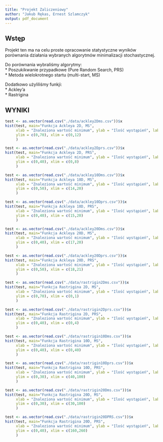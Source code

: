 ```yaml
---
title: "Projekt Zaliczeniowy"
author: "Jakub Rękas, Ernest Szlamczyk"
output: pdf_document
---
```


## Wstęp
Projekt ten ma na celu proste opracowanie statystyczne wyników porównania działania wybranych algorytmów minimalizacji stochastycznej.    

Do porównania wybraliśmy algorytmy:  
* Poszukikwanie przypadkowe (Pure Random Search, PRS)  
* Metoda wielokrotnego startu (multi-start, MS)  

Dodatkowo użyliliśmy funkji:  
* Ackley’a  
* Rastrigina  

## WYNIKI

```r
test <- as.vector(read.csv("./data/ackley2Dms.csv"))$x
hist(test, main="Funkcja Ackleya 2D, MS", 
     xlab = "Znaleziona wartość minimum", ylab = "Ilość wystąpień", labels = TRUE,
     ylim = c(0,70), xlim = c(0,12)
     )
```

```r
test <- as.vector(read.csv("./data/ackley2Dprs.csv"))$x
hist(test, main="Funkcja Ackleya 2D, PRS", 
     xlab = "Znaleziona wartość minimum", ylab = "Ilość wystąpień", labels = TRUE,
     ylim = c(0,40), xlim = c(0,8)
     )
```

```r
test <- as.vector(read.csv("./data/ackley10Dms.csv"))$x
hist(test, main="Funkcja Ackleya 10D, MS", 
     xlab = "Znaleziona wartość minimum", ylab = "Ilość wystąpień", labels = TRUE,
     ylim = c(0,50), xlim = c(14,20)
     )
```

```r
test <- as.vector(read.csv("./data/ackley10Dprs.csv"))$x
hist(test, main="Funkcja Ackleya 10D, PRS", 
     xlab = "Znaleziona wartość minimum", ylab = "Ilość wystąpień", labels = TRUE,
     ylim = c(0,40), xlim = c(15,20)
     )
```

```r
test <- as.vector(read.csv("./data/ackley20Dms.csv"))$x
hist(test, main="Funkcja Ackleya 20D, MS", 
     xlab = "Znaleziona wartość minimum", ylab = "Ilość wystąpień", labels = TRUE,
     ylim = c(0,40), xlim = c(17,20)
     )
```

```r
test <- as.vector(read.csv("./data/ackley20Dprs.csv"))$x
hist(test, main="Funkcja Ackleya 20D, PRS", 
     xlab = "Znaleziona wartość minimum", ylab = "Ilość wystąpień", labels = TRUE,
     ylim = c(0,50), xlim = c(18,21)
     )
```

```r
test <- as.vector(read.csv("./data/rastrigin2Dms.csv"))$x
hist(test, main="Funkcja Rastrigina 2D, MS", 
     xlab = "Znaleziona wartość minimum", ylab = "Ilość wystąpień", labels = TRUE,
     ylim = c(0,70), xlim = c(0,1)
     )
```

```r
test <- as.vector(read.csv("./data/rastrigin2Dprs.csv"))$x
hist(test, main="Funkcja Rastrigina 2D, PRS", 
     xlab = "Znaleziona wartość minimum", ylab = "Ilość wystąpień", labels = TRUE,
     ylim = c(0,40), xlim = c(0,4)
     )
```

```r
test <- as.vector(read.csv("./data/rastrigin10Dms.csv"))$x
hist(test, main="Funkcja Rastrigina 10D, MS", 
     xlab = "Znaleziona wartość minimum", ylab = "Ilość wystąpień", labels = TRUE,
     ylim = c(0,40), xlim = c(0,40)
     )
```

```r
test <- as.vector(read.csv("./data/rastrigin10Dprs.csv"))$x
hist(test, main="Funkcja Rastrigina 10D, PRS", 
     xlab = "Znaleziona wartość minimum", ylab = "Ilość wystąpień", labels = TRUE,
     ylim = c(0,30), xlim = c(40,100)
     )
```

```r
test <- as.vector(read.csv("./data/rastrigin20Dms.csv"))$x
hist(test, main="Funkcja Rastrigina 20D, MS", 
     xlab = "Znaleziona wartość minimum", ylab = "Ilość wystąpień", labels = TRUE,
     ylim = c(0,30), xlim = c(30,100)
     )
```

```r
test <- as.vector(read.csv("./data/rastrigin20DPRS.csv"))$x
hist(test, main="Funkcja Rastrigina 20D, PRS", 
     xlab = "Znaleziona wartość minimum", ylab = "Ilość wystąpień", labels = TRUE,
     ylim = c(0,40), xlim = c(160,260)
     )
```



